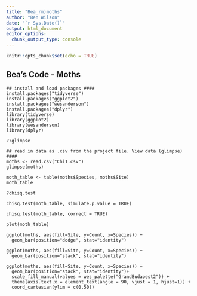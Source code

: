 ```yaml
---
title: "Bea_rm)moths"
author: "Ben Wilson"
date: "`r Sys.Date()`"
output: html_document
editor_options: 
  chunk_output_type: console
---
```


```r
knitr::opts_chunk$set(echo = TRUE)
```

## Bea's Code - Moths

```{Bea's moth code, echo=TRUE}
## install and load packages ####
install.packages("tidyverse")
install.packages("ggplot2")
install.packages("wesanderson")
install.packages("dplyr")
library(tidyverse)
library(ggplot2)
library(wesanderson)
library(dplyr)

??glimpse

## read in data as .csv from the project file. View data (glimpse) ####
moths <- read.csv("Chi1.csv")
glimpse(moths)

moth_table <- table(moths$Species, moths$Site)
moth_table 

?chisq.test

chisq.test(moth_table, simulate.p.value = TRUE)

chisq.test(moth_table, correct = TRUE)

plot(moth_table)

ggplot(moths, aes(fill=Site, y=Count, x=Species)) + 
  geom_bar(position="dodge", stat="identity")

ggplot(moths, aes(fill=Site, y=Count, x=Species)) + 
  geom_bar(position="stack", stat="identity")

ggplot(moths, aes(fill=Site, y=Count, x=Species)) + 
  geom_bar(position="stack", stat="identity")+
  scale_fill_manual(values = wes_palette("GrandBudapest2")) + 
  theme(axis.text.x = element_text(angle = 90, vjust = 1, hjust=1)) +
  coord_cartesian(ylim = c(0,50))
```